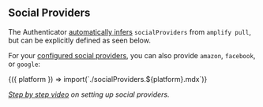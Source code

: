 
## Social Providers

<Alert role="none" heading="Zero Configuration">

The Authenticator [automatically infers](#zero-configuration) `socialProviders` from `amplify pull`,
but can be explicitly defined as seen below.

</Alert>

For your [configured social providers](https://docs.amplify.aws/lib/auth/social/q/platform/js/), you can also provide `amazon`, `facebook`, or `google`:

<Fragment>
  {({ platform }) => import(`./socialProviders.${platform}.mdx`)}
</Fragment>

<Example>
  <SocialProviderDemo/>
</Example>

_[Step by step video](https://youtu.be/8KwZNn56F78) on setting up social providers._
